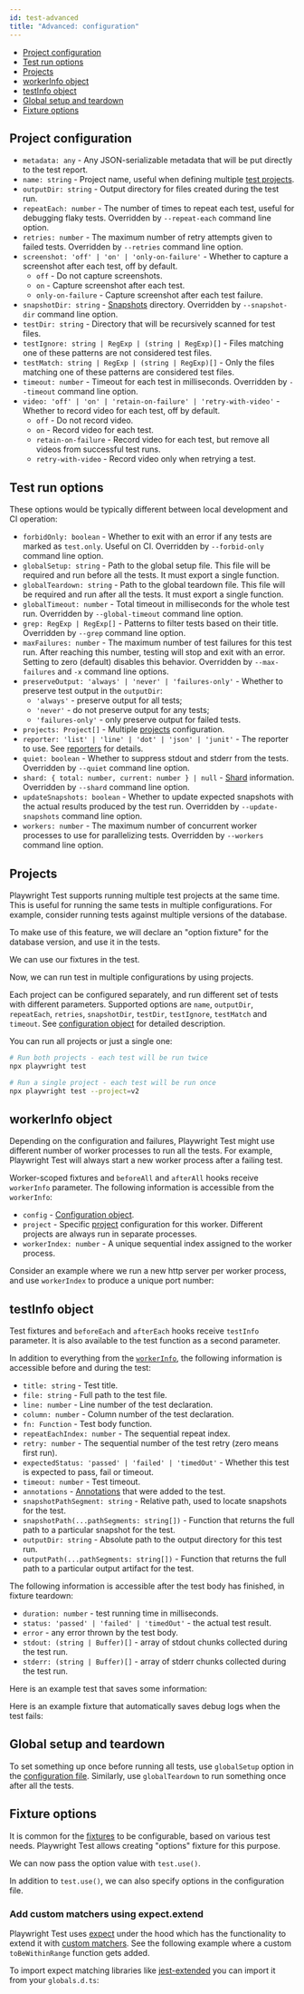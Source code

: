 ```yaml
---
id: test-advanced
title: "Advanced: configuration"
---
```


- [Project configuration](#project-configuration)
- [Test run options](#test-run-options)
- [Projects](#projects)
- [workerInfo object](#workerinfo-object)
- [testInfo object](#testinfo-object)
- [Global setup and teardown](#global-setup-and-teardown)
- [Fixture options](#fixture-options)

## Project configuration
- `metadata: any` - Any JSON-serializable metadata that will be put directly to the test report.
- `name: string` - Project name, useful when defining multiple [test projects](#projects).
- `outputDir: string` - Output directory for files created during the test run.
- `repeatEach: number` - The number of times to repeat each test, useful for debugging flaky tests. Overridden by `--repeat-each` command line option.
- `retries: number` - The maximum number of retry attempts given to failed tests. Overridden by `--retries` command line option.
- `screenshot: 'off' | 'on' | 'only-on-failure'` - Whether to capture a screenshot after each test, off by default.
  - `off` - Do not capture screenshots.
  - `on` - Capture screenshot after each test.
  - `only-on-failure` - Capture screenshot after each test failure.
- `snapshotDir: string` - [Snapshots](#snapshots) directory. Overridden by `--snapshot-dir` command line option.
- `testDir: string` - Directory that will be recursively scanned for test files.
- `testIgnore: string | RegExp | (string | RegExp)[]` - Files matching one of these patterns are not considered test files.
- `testMatch: string | RegExp | (string | RegExp)[]` - Only the files matching one of these patterns are considered test files.
- `timeout: number` - Timeout for each test in milliseconds. Overridden by `--timeout` command line option.
- `video: 'off' | 'on' | 'retain-on-failure' | 'retry-with-video'` - Whether to record video for each test, off by default.
  - `off` - Do not record video.
  - `on` - Record video for each test.
  - `retain-on-failure`  - Record video for each test, but remove all videos from successful test runs.
  - `retry-with-video` - Record video only when retrying a test.

## Test run options

These options would be typically different between local development and CI operation:
- `forbidOnly: boolean` - Whether to exit with an error if any tests are marked as `test.only`. Useful on CI. Overridden by `--forbid-only` command line option.
- `globalSetup: string` - Path to the global setup file. This file will be required and run before all the tests. It must export a single function.
- `globalTeardown: string` - Path to the global teardown file. This file will be required and run after all the tests. It must export a single function.
- `globalTimeout: number` - Total timeout in milliseconds for the whole test run. Overridden by `--global-timeout` command line option.
- `grep: RegExp | RegExp[]` - Patterns to filter tests based on their title. Overridden by `--grep` command line option.
- `maxFailures: number` - The maximum number of test failures for this test run. After reaching this number, testing will stop and exit with an error. Setting to zero (default) disables this behavior. Overridden by `--max-failures` and `-x` command line options.
- `preserveOutput: 'always' | 'never' | 'failures-only'` - Whether to preserve test output in the `outputDir`:
  - `'always'` - preserve output for all tests;
  - `'never'` - do not preserve output for any tests;
  - `'failures-only'` - only preserve output for failed tests.
- `projects: Project[]` - Multiple [projects](#projects) configuration.
- `reporter: 'list' | 'line' | 'dot' | 'json' | 'junit'` - The reporter to use. See [reporters](#reporters) for details.
- `quiet: boolean` - Whether to suppress stdout and stderr from the tests. Overridden by `--quiet` command line option.
- `shard: { total: number, current: number } | null` - [Shard](#shards) information. Overridden by `--shard` command line option.
- `updateSnapshots: boolean` - Whether to update expected snapshots with the actual results produced by the test run. Overridden by `--update-snapshots` command line option.
- `workers: number` - The maximum number of concurrent worker processes to use for parallelizing tests. Overridden by `--workers` command line option.

## Projects

Playwright Test supports running multiple test projects at the same time. This is useful for running the same tests in multiple configurations. For example, consider running tests against multiple versions of the database.

To make use of this feature, we will declare an "option fixture" for the database version, and use it in the tests.

We can use our fixtures in the test.

Now, we can run test in multiple configurations by using projects.

Each project can be configured separately, and run different set of tests with different parameters. Supported options are `name`, `outputDir`, `repeatEach`, `retries`, `snapshotDir`, `testDir`, `testIgnore`, `testMatch` and `timeout`. See [configuration object](#configuration-object) for detailed description.

You can run all projects or just a single one:

```sh
# Run both projects - each test will be run twice
npx playwright test

# Run a single project - each test will be run once
npx playwright test --project=v2
```

## workerInfo object

Depending on the configuration and failures, Playwright Test might use different number of worker processes to run all the tests. For example, Playwright Test will always start a new worker process after a failing test.

Worker-scoped fixtures and `beforeAll` and `afterAll` hooks receive `workerInfo` parameter. The following information is accessible from the `workerInfo`:
- `config` - [Configuration object](#configuration-object).
- `project` - Specific [project](#projects) configuration for this worker. Different projects are always run in separate processes.
- `workerIndex: number` - A unique sequential index assigned to the worker process.

Consider an example where we run a new http server per worker process, and use `workerIndex` to produce a unique port number:

## testInfo object

Test fixtures and `beforeEach` and `afterEach` hooks receive `testInfo` parameter. It is also available to the test function as a second parameter.

In addition to everything from the [`workerInfo`](#workerinfo), the following information is accessible before and during the test:
- `title: string` - Test title.
- `file: string` - Full path to the test file.
- `line: number` - Line number of the test declaration.
- `column: number` - Column number of the test declaration.
- `fn: Function` - Test body function.
- `repeatEachIndex: number` - The sequential repeat index.
- `retry: number` - The sequential number of the test retry (zero means first run).
- `expectedStatus: 'passed' | 'failed' | 'timedOut'` - Whether this test is expected to pass, fail or timeout.
- `timeout: number` - Test timeout.
- `annotations` - [Annotations](#annotations) that were added to the test.
- `snapshotPathSegment: string` - Relative path, used to locate snapshots for the test.
- `snapshotPath(...pathSegments: string[])` - Function that returns the full path to a particular snapshot for the test.
- `outputDir: string` - Absolute path to the output directory for this test run.
- `outputPath(...pathSegments: string[])` - Function that returns the full path to a particular output artifact for the test.

The following information is accessible after the test body has finished, in fixture teardown:
- `duration: number` - test running time in milliseconds.
- `status: 'passed' | 'failed' | 'timedOut'` - the actual test result.
- `error` - any error thrown by the test body.
- `stdout: (string | Buffer)[]` - array of stdout chunks collected during the test run.
- `stderr: (string | Buffer)[]` - array of stderr chunks collected during the test run.

Here is an example test that saves some information:

Here is an example fixture that automatically saves debug logs when the test fails:

## Global setup and teardown

To set something up once before running all tests, use `globalSetup` option in the [configuration file](#writing-a-configuration-file). Similarly, use `globalTeardown` to run something once after all the tests.

## Fixture options

It is common for the [fixtures](#fixtures) to be configurable, based on various test needs. Playwright Test allows creating "options" fixture for this purpose.

We can now pass the option value with `test.use()`.

In addition to `test.use()`, we can also specify options in the configuration file.

### Add custom matchers using expect.extend

Playwright Test uses [expect](https://jestjs.io/docs/expect) under the hood which has the functionality to extend it with [custom matchers](https://jestjs.io/docs/expect#expectextendmatchers). See the following example where a custom `toBeWithinRange` function gets added.

To import expect matching libraries like [jest-extended](https://github.com/jest-community/jest-extended#installation) you can import it from your `globals.d.ts`:

[Accessibility]: ./api/class-accessibility.mdx "Accessibility"
[Browser]: ./api/class-browser.mdx "Browser"
[BrowserContext]: ./api/class-browsercontext.mdx "BrowserContext"
[BrowserType]: ./api/class-browsertype.mdx "BrowserType"
[ConsoleMessage]: ./api/class-consolemessage.mdx "ConsoleMessage"
[Dialog]: ./api/class-dialog.mdx "Dialog"
[Download]: ./api/class-download.mdx "Download"
[ElementHandle]: ./api/class-elementhandle.mdx "ElementHandle"
[FileChooser]: ./api/class-filechooser.mdx "FileChooser"
[Frame]: ./api/class-frame.mdx "Frame"
[JSHandle]: ./api/class-jshandle.mdx "JSHandle"
[Keyboard]: ./api/class-keyboard.mdx "Keyboard"
[Mouse]: ./api/class-mouse.mdx "Mouse"
[Page]: ./api/class-page.mdx "Page"
[Playwright]: ./api/class-playwright.mdx "Playwright"
[Request]: ./api/class-request.mdx "Request"
[Response]: ./api/class-response.mdx "Response"
[Route]: ./api/class-route.mdx "Route"
[Selectors]: ./api/class-selectors.mdx "Selectors"
[TimeoutError]: ./api/class-timeouterror.mdx "TimeoutError"
[Touchscreen]: ./api/class-touchscreen.mdx "Touchscreen"
[Video]: ./api/class-video.mdx "Video"
[WebSocket]: ./api/class-websocket.mdx "WebSocket"
[WebSocketFrame]: ./api/class-websocketframe.mdx "WebSocketFrame"
[Worker]: ./api/class-worker.mdx "Worker"
[Element]: https://developer.mozilla.org/en-US/docs/Web/API/element "Element"
[EvaluationArgument]: ./core-concepts.mdx#evaluation-argument "EvaluationArgument"
[Promise]: https://developer.mozilla.org/en-US/docs/Web/JavaScript/Reference/Global_Objects/Promise "Promise"
[iterator]: https://developer.mozilla.org/en-US/docs/Web/JavaScript/Reference/Iteration_protocols "Iterator"
[origin]: https://developer.mozilla.org/en-US/docs/Glossary/Origin "Origin"
[selector]: https://developer.mozilla.org/en-US/docs/Web/CSS/CSS_Selectors "selector"
[Serializable]: https://developer.mozilla.org/en-US/docs/Web/JavaScript/Reference/Global_Objects/JSON/stringify#Description "Serializable"
[UIEvent.detail]: https://developer.mozilla.org/en-US/docs/Web/API/UIEvent/detail "UIEvent.detail"
[UnixTime]: https://en.wikipedia.org/wiki/Unix_time "Unix Time"
[xpath]: https://developer.mozilla.org/en-US/docs/Web/XPath "xpath"

[Array]: https://developer.mozilla.org/en-US/docs/Web/JavaScript/Reference/Global_Objects/Array "Array"
[boolean]: https://developer.mozilla.org/en-US/docs/Web/JavaScript/Data_structures#Boolean_type "Boolean"
[Buffer]: https://nodejs.org/api/buffer.html#buffer_class_buffer "Buffer"
[ChildProcess]: https://nodejs.org/api/child_process.html "ChildProcess"
[Error]: https://nodejs.org/api/errors.html#errors_class_error "Error"
[EventEmitter]: https://nodejs.org/api/events.html#events_class_eventemitter "EventEmitter"
[function]: https://developer.mozilla.org/en-US/docs/Web/JavaScript/Reference/Global_Objects/Function "Function"
[Map]: https://developer.mozilla.org/en-US/docs/Web/JavaScript/Reference/Global_Objects/Map "Map"
[null]: https://developer.mozilla.org/en-US/docs/Web/JavaScript/Reference/Global_Objects/null "null"
[number]: https://developer.mozilla.org/en-US/docs/Web/JavaScript/Data_structures#Number_type "Number"
[Object]: https://developer.mozilla.org/en-US/docs/Web/JavaScript/Reference/Global_Objects/Object "Object"
[Promise]: https://developer.mozilla.org/en-US/docs/Web/JavaScript/Reference/Global_Objects/Promise "Promise"
[Readable]: https://nodejs.org/api/stream.html#stream_class_stream_readable "Readable"
[RegExp]: https://developer.mozilla.org/en-US/docs/Web/JavaScript/Reference/Global_Objects/RegExp "RegExp"
[void]: https://developer.mozilla.org/en-US/docs/Web/JavaScript/Reference/Global_Objects/undefined "void"
[string]: https://developer.mozilla.org/en-US/docs/Web/JavaScript/Data_structures#String_type "string"
[URL]: https://nodejs.org/api/url.html "URL"

[Action]: https://docs.microsoft.com/en-us/dotnet/api/system.action-1?view=net-5.0 "Action"
[Func]: https://docs.microsoft.com/en-us/dotnet/api/system.func-2?view=net-5.0 "Func"
[IEnumerable]: https://docs.microsoft.com/en-us/dotnet/api/system.collections.ienumerable?view=net-5.0 "IEnumerable"
[TResult]: https://docs.microsoft.com/en-us/dotnet/api/system.threading.tasks.task-1?view=net-5.0 "TResult"

[all available image tags]: https://mcr.microsoft.com/v2/playwright/tags/list "all available image tags"
[Docker Hub]: https://hub.docker.com/_/microsoft-playwright "Docker Hub"
[Dockerfile.focal]: https://github.com/microsoft/playwright/blob/master/utils/docker/Dockerfile.focal "Dockerfile.focal"